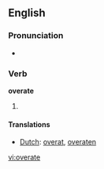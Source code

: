 ==English==

=== Pronunciation ===
*{{IPA|/'ovəɻeɪt/}}

=== Verb ===

'''overate'''

# {{past tense of|[[overeat]]}}

==== Translations ====
*[[Dutch]]: [[overat]], [[overaten]]

[[vi:overate]]
